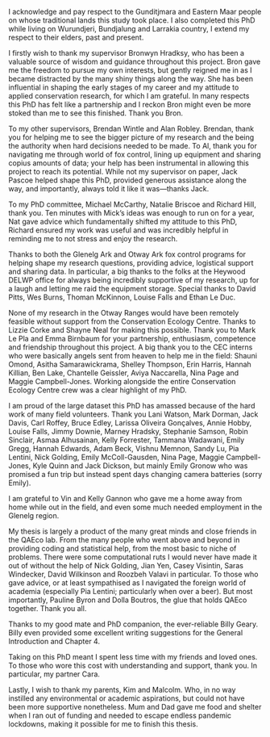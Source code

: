 I acknowledge and pay respect to the Gunditjmara and Eastern Maar people on whose traditional lands this study took place. I also completed this PhD while living on Wurundjeri, Bundjalung and Larrakia country, I extend my respect to their elders, past and present. 

I firstly wish to thank my supervisor Bronwyn Hradksy, who has been a valuable source of wisdom and guidance throughout this project. Bron gave me the freedom to pursue my own interests, but gently reigned me in as I became distracted by the many shiny things along the way. She has been influential in shaping the early stages of my career and my attitude to applied conservation research, for which I am grateful. In many respects this PhD has felt like a partnership and I reckon Bron might even be more stoked than me to see this finished. Thank you Bron. 

To my other supervisors, Brendan Wintle and Alan Robley. Brendan, thank you for helping me to see the bigger picture of my research and the being the authority when hard decisions needed to be made. To Al, thank you for navigating me through world of fox control, lining up equipment and sharing copius amounts of data; your help has been instrumental in allowing this project to reach its potential. While not my supervisor on paper, Jack Pascoe helped shape this PhD, provided generous assistance along the way, and importantly, always told it like it was&mdash;thanks Jack.  

To my PhD committee, Michael McCarthy, Natalie Briscoe and Richard Hill, thank you. Ten minutes with Mick's ideas was enough to run on for a year, Nat gave advice which fundamentally shifted my attitude to this PhD, Richard ensured my work was useful and was incredibly helpful in reminding me to not stress and enjoy the research. 

Thanks to both the Glenelg Ark and Otway Ark fox control programs for helping shape my research questions, providing advice, logistical support and sharing data. In particular, a big thanks to the folks at the Heywood DELWP office for always being incredibly supportive of my research, up for a laugh and letting me raid the equipment storage. Special thanks to David Pitts, Wes Burns, Thoman McKinnon, Louise Falls and Ethan Le Duc. 

None of my research in the Otway Ranges would have been remotely feasible without support from the Conservation Ecology Centre. Thanks to Lizzie Corke and Shayne Neal for making this possible. Thank you to Mark Le Pla and Emma Birnbaum for your partnership, enthusiasm, competence and friendship throughout this project. A big thank you to the CEC interns who were basically angels sent from heaven to help me in the field: Shauni Omond, Asitha Samarawickrama, Shelley Thompson, Erin Harris, Hannah Killian, Ben Lake, Chantelle Geissler, Aviya Naccarella, Nina Page and Maggie Campbell-Jones. Working alongside the entire Conservation Ecology Centre crew was a clear highlight of my PhD.

I am proud of the large dataset this PhD has amassed because of the hard work of many field volunteers. Thank you Lani Watson, Mark Dorman, Jack Davis, Carl Roffey, Bruce Edley, Larissa Oliveira Gonçalves, Annie Hobby, Louise Falls, Jimmy Downie, Marney Hradsky, Stephanie Samson, Robin Sinclair, Asmaa Alhusainan, Kelly Forrester, Tammana Wadawani, Emily Gregg, Hannah Edwards, Adam Beck, Vishnu Memnon, Sandy Lu, Pia Lentini, Nick Golding, Emily McColl-Gausden, Nina Page, Maggie Campbell-Jones, Kyle Quinn and Jack Dickson, but mainly Emily Gronow who was promised a fun trip but instead spent days changing camera batteries (sorry Emily). 

I am grateful to Vin and Kelly Gannon who gave me a home away from home while out in the field, and even some much needed employment in the Glenelg region.

My thesis is largely a product of the many great minds and close friends in the QAEco lab. From the many people who went above and beyond in providing coding and statistical help, from the most basic to niche of problems. There were some computational ruts I would never have made it out of without the help of Nick Golding, Jian Yen, Casey Visintin, Saras Windecker, David Wilkinson and Roozbeh Valavi in particular. To those who gave advice, or at least sympathised as I navigated the foreign world of academia (especially Pia Lentini; particularly when over a beer). But most importantly, Pauline Byron and Dolla Boutros, the glue that holds QAEco together. Thank you all. 

Thanks to my good mate and PhD companion, the ever-reliable Billy Geary. Billy even provided some excellent writing suggestions for the General Introduction and Chapter 4. 

Taking on this PhD meant I spent less time with my friends and loved ones. To those who wore this cost with understanding and support, thank you. In particular, my partner Cara. 

Lastly, I wish to thank my parents, Kim and Malcolm. Who, in no way instilled any environmental or academic aspirations, but could not have been more supportive nonetheless. Mum and Dad gave me food and shelter when I ran out of funding and needed to escape endless pandemic lockdowns, making it possible for me to finish this thesis.